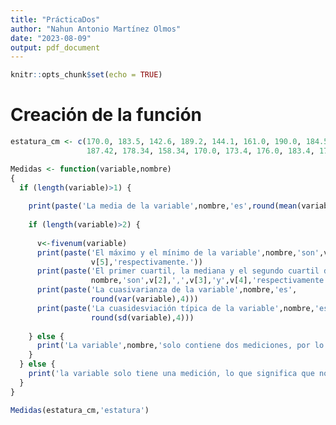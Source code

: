 ```yaml
---
title: "PrácticaDos"
author: "Nahun Antonio Martínez Olmos"
date: "2023-08-09"
output: pdf_document
---
```


```r
knitr::opts_chunk$set(echo = TRUE)
```

# Creación de la función


```r


estatura_cm <- c(170.0, 183.5, 142.6, 189.2, 144.1, 161.0, 190.0, 184.5, 179.93,
                 187.42, 178.34, 158.34, 170.0, 173.4, 176.0, 183.4, 177.83)

Medidas <- function(variable,nombre)
{
  if (length(variable)>1) {
    
    print(paste('La media de la variable',nombre,'es',round(mean(variable),4)))
    
    if (length(variable)>2) {
     
      v<-fivenum(variable)
      print(paste('El máximo y el mínimo de la variable',nombre,'son',v[1],'y',
                  v[5],'respectivamente.'))
      print(paste('El primer cuartil, la mediana y el segundo cuartil de la variable',
                  nombre,'son',v[2],',',v[3],'y',v[4],'respectivamente.'))
      print(paste('La cuasivarianza de la variable',nombre,'es',
                  round(var(variable),4)))
      print(paste('La cuasidesviación típica de la variable',nombre,'es',
                  round(sd(variable),4)))
  
    } else {
      print('La variable',nombre,'solo contiene dos mediciones, por lo que no tiene sentido o no se podría calcular las demas medidas de centralización o de dispersión.')
    }
  } else {
    print('la variable solo tiene una medición, lo que significa que no tiene sentido calcularle ninguna medida.')
  }
}

Medidas(estatura_cm,'estatura')
```




